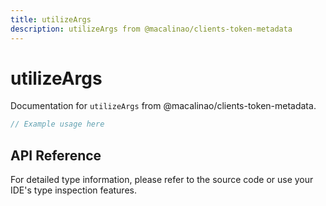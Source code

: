 ```yaml
---
title: utilizeArgs
description: utilizeArgs from @macalinao/clients-token-metadata
---
```


# utilizeArgs

Documentation for `utilizeArgs` from @macalinao/clients-token-metadata.

```typescript
// Example usage here
```

## API Reference

For detailed type information, please refer to the source code or use your IDE's type inspection features.
